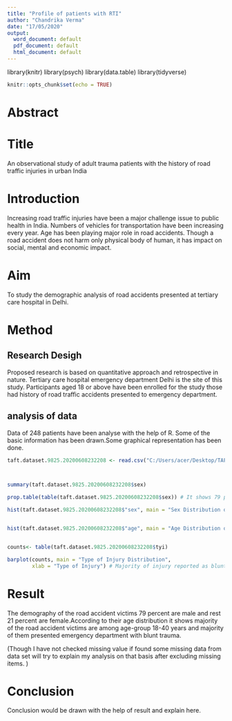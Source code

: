 ---
title: "Profile of patients with RTI"
author: "Chandrika Verma"
date: "17/05/2020"
output:
  word_document: default
  pdf_document: default
  html_document: default
---
library(knitr)
library(psych)
library(data.table)
library(tidyverse)

```{r setup, include=FALSE}
knitr::opts_chunk$set(echo = TRUE)
```

# Abstract

# Title
An observational study of adult trauma patients with the history of road traffic injuries in urban India

# Introduction 
Increasing road traffic injuries have been a major challenge issue to public health in India. Numbers of vehicles for transportation have been increasing every year. Age has been playing major role in road accidents. Though a road accident does not harm only physical body of human, it has impact on social, mental and economic impact. 

# Aim
To study the demographic analysis of road accidents presented at tertiary care hospital in Delhi.

# Method

## Research Desigh
 Proposed research is based on quantitative approach and retrospective in nature.
Tertiary care hospital emergency department Delhi is the site of this study. Participants aged 18 or above have been enrolled for the study those had history of road traffic accidents presented to emergency department.


## analysis of data
Data of 248 patients have been analyse with the help of R. Some of the basic information has been drawn.Some graphical representation has been done.

```{r}

taft.dataset.9825.20200608232208 <- read.csv("C:/Users/acer/Desktop/TAFT Analysis/taft-dataset-9825-20200608232208.csv")



summary(taft.dataset.9825.20200608232208$sex) 

prop.table(table(taft.dataset.9825.20200608232208$sex)) # It shows 79 percent are male and 21 percent female patients out of 248 patients.

hist(taft.dataset.9825.20200608232208$"sex", main = "Sex Distribution of Patients", xlab = "Sex", border = "blue", col="green", las=2, breaks =6)


hist(taft.dataset.9825.20200608232208$"age", main = "Age Distribution of Patients", xlab = "Age group", border = "blue",col="green", xlim=c(18,100), las=1, breaks =5)


counts<- table(taft.dataset.9825.20200608232208$tyi)

barplot(counts, main = "Type of Injury Distribution",
        xlab = "Type of Injury") # Majority of injury reported as blunt and a very less proportion reported penetrating.


```

# Result
The demography of the road accident victims 79 percent are male and rest 21 percent are female.According to their age distribution it shows majority of the road accident victims are among age-group 18-40 years and majority of them  presented emergency department with blunt trauma. 

(Though I have not checked missing value if found some missing data from data set will try to explain my analysis on that basis after excluding missing items.  )

# Conclusion 
Conclusion would be drawn with the help of result and explain here.
